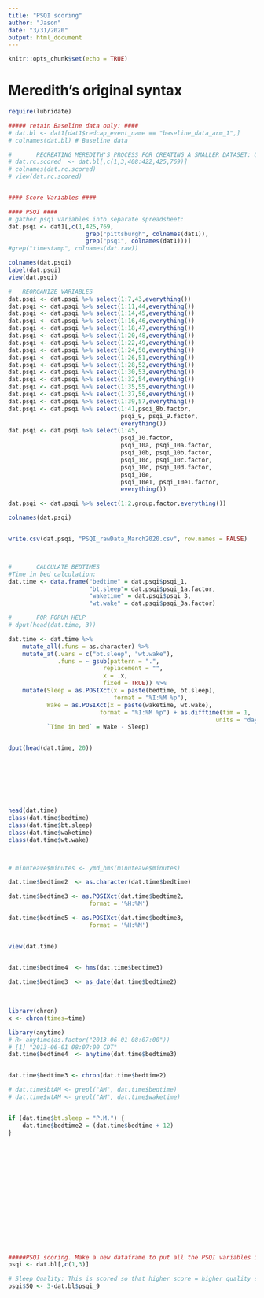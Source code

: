 ```yaml
---
title: "PSQI scoring"
author: "Jason"
date: "3/31/2020"
output: html_document
---
```


```r
knitr::opts_chunk$set(echo = TRUE)
```

# Meredith's original syntax
```r
require(lubridate)

##### retain Baseline data only: ####
# dat.bl <- dat1[dat1$redcap_event_name == "baseline_data_arm_1",]
# colnames(dat.bl) # Baseline data

#		RECREATING MEREDITH'S PROCESS FOR CREATING A SMALLER DATASET: USEFUL???
# dat.rc.scored  <- dat.bl[,c(1,3,408:422,425,769)]
# colnames(dat.rc.scored)
# view(dat.rc.scored)


#### Score Variables ####

#### PSQI #### 
# gather psqi variables into separate spreadsheet:
dat.psqi <- dat1[,c(1,425,769,
					  grep("pittsburgh", colnames(dat1)),
					  grep("psqi", colnames(dat1)))]
#grep("timestamp", colnames(dat.raw))

colnames(dat.psqi)
label(dat.psqi)
view(dat.psqi)

#	REORGANIZE VARIABLES
dat.psqi <- dat.psqi %>% select(1:7,43,everything())
dat.psqi <- dat.psqi %>% select(1:11,44,everything())
dat.psqi <- dat.psqi %>% select(1:14,45,everything())
dat.psqi <- dat.psqi %>% select(1:16,46,everything())
dat.psqi <- dat.psqi %>% select(1:18,47,everything())
dat.psqi <- dat.psqi %>% select(1:20,48,everything())
dat.psqi <- dat.psqi %>% select(1:22,49,everything())
dat.psqi <- dat.psqi %>% select(1:24,50,everything())
dat.psqi <- dat.psqi %>% select(1:26,51,everything())
dat.psqi <- dat.psqi %>% select(1:28,52,everything())
dat.psqi <- dat.psqi %>% select(1:30,53,everything())
dat.psqi <- dat.psqi %>% select(1:32,54,everything())
dat.psqi <- dat.psqi %>% select(1:35,55,everything())
dat.psqi <- dat.psqi %>% select(1:37,56,everything())
dat.psqi <- dat.psqi %>% select(1:39,57,everything())
dat.psqi <- dat.psqi %>% select(1:41,psqi_8b.factor,
								psqi_9, psqi_9.factor,
								everything())
dat.psqi <- dat.psqi %>% select(1:45,
								psqi_10.factor,
								psqi_10a, psqi_10a.factor,
								psqi_10b, psqi_10b.factor,
								psqi_10c, psqi_10c.factor,
								psqi_10d, psqi_10d.factor,
								psqi_10e, 
								psqi_10e1, psqi_10e1.factor,
								everything())

dat.psqi <- dat.psqi %>% select(1:2,group.factor,everything())

colnames(dat.psqi)


write.csv(dat.psqi, "PSQI_rawData_March2020.csv", row.names = FALSE)



#		CALCULATE BEDTIMES
#Time in bed calculation:
dat.time <- data.frame("bedtime" = dat.psqi$psqi_1,
					   "bt.sleep"= dat.psqi$psqi_1a.factor,
					   "waketime" = dat.psqi$psqi_3,
					   "wt.wake" = dat.psqi$psqi_3a.factor)

#		FOR FORUM HELP
# dput(head(dat.time, 3))

dat.time <- dat.time %>%
	mutate_all(.funs = as.character) %>%
	mutate_at(.vars = c("bt.sleep", "wt.wake"),
			  .funs = ~ gsub(pattern = ".",
			  			   replacement = "",
			  			   x = .x,
			  			   fixed = TRUE)) %>%
	mutate(Sleep = as.POSIXct(x = paste(bedtime, bt.sleep),
							  format = "%I:%M %p"),
		   Wake = as.POSIXct(x = paste(waketime, wt.wake),
		   				  format = "%I:%M %p") + as.difftime(tim = 1,
		   				  								   units = "days"),
		   `Time in bed` = Wake - Sleep)


dput(head(dat.time, 20))








head(dat.time)
class(dat.time$bedtime)
class(dat.time$bt.sleep)
class(dat.time$waketime)
class(dat.time$wt.wake)



# minuteave$minutes <- ymd_hms(minuteave$minutes)

dat.time$bedtime2  <- as.character(dat.time$bedtime)

dat.time$bedtime3 <- as.POSIXct(dat.time$bedtime2,
                       format = '%H:%M')

dat.time$bedtime5 <- as.POSIXct(dat.time$bedtime3,
                       format = '%H:%M')


view(dat.time)


dat.time$bedtime4  <- hms(dat.time$bedtime3)

dat.time$bedtime3  <- as_date(dat.time$bedtime2)
	
	
	
library(chron)
x <- chron(times=time)

library(anytime)
# R> anytime(as.factor("2013-06-01 08:07:00"))
# [1] "2013-06-01 08:07:00 CDT"
dat.time$bedtime4  <- anytime(dat.time$bedtime3)


dat.time$bedtime3 <- chron(dat.time$bedtime2)

# dat.time$btAM <- grepl("AM", dat.time$bedtime)
# dat.time$wtAM <- grepl("AM", dat.time$waketime)


if (dat.time$bt.sleep = "P.M.") {
	dat.time$bedtime2 = (dat.time$bedtime + 12)
}

















#####PSQI scoring. Make a new dataframe to put all the PSQI variables into. ####
psqi <- dat.bl[,c(1,3)]

# Sleep Quality: This is scored so that higher score = higher quality sleep.
psqi$SQ <- 3-dat.bl$psqi_9

```
